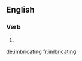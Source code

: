 ==English==

===Verb===
{{head|en}}

# {{present participle of|imbricate}}

[[de:imbricating]]
[[fr:imbricating]]